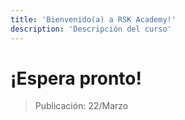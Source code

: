 ---
title: 'Bienvenido(a) a RSK Academy!'
description: 'Descripción del curso'
---

# ¡Espera pronto!

> Publicación: 22/Marzo


